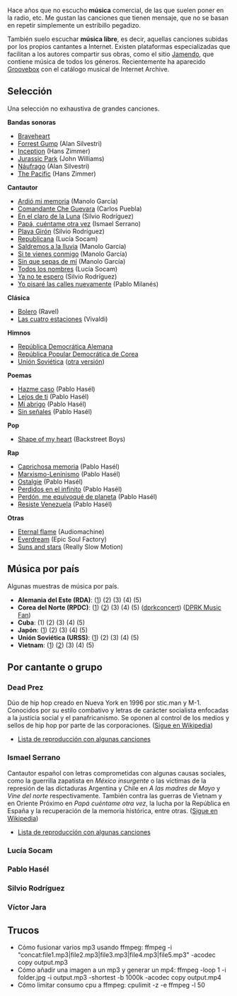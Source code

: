 {{header|1=Música}}

Hace años que no escucho '''música''' comercial, de las que suelen poner en la radio, etc. Me gustan las canciones que tienen mensaje, que no se basan en repetir simplemente un estribillo pegadizo.

También suelo escuchar '''música libre''', es decir, aquellas canciones subidas por los propios cantantes a Internet. Existen plataformas especializadas que facilitan a los autores compartir sus obras, como el sitio [https://www.jamendo.com Jamendo], que contiene música de todos los géneros. Recientemente ha aparecido [https://groovebox.org Groovebox] con el catálogo musical de Internet Archive.

== Selección ==

Una selección no exhaustiva de grandes canciones.

{{div col 3}}

'''Bandas sonoras'''

* [https://www.youtube.com/watch?v=JYMySrHL0Fo Braveheart]
* [https://www.youtube.com/watch?v=FcOt6mfjxeA Forrest Gump] (Alan Silvestri)
* [https://www.youtube.com/watch?v=RxabLA7UQ9k Inception] (Hans Zimmer)
* [https://www.youtube.com/watch?v=D8zlUUrFK-M Jurassic Park] (John Williams)
* [https://www.youtube.com/watch?v=fMoFmICrISE Náufrago] (Alan Silvestri)
* [https://www.youtube.com/watch?v=0P47yvI7SWM The Pacific] (Hans Zimmer)

'''Cantautor'''

* [https://www.youtube.com/watch?v=-xqySMMXKRM Ardió mi memoria] (Manolo García)
* [https://www.youtube.com/watch?v=-RYQQ518aEo Comandante Che Guevara] (Carlos Puebla)
* [https://www.youtube.com/watch?v=Ch7D1ePwFrQ En el claro de la Luna] (Silvio Rodríguez)
* [https://www.youtube.com/watch?v=gpOkURgetCU Papá, cuéntame otra vez] (Ismael Serrano)
* [https://www.youtube.com/watch?v=cQ_D_y8Jtyc Playa Girón] (Silvio Rodríguez)
* [https://www.youtube.com/watch?v=fH0ZtaV2or8 Republicana] (Lucía Socam)
* [https://www.youtube.com/watch?v=wyvjI9X67gQ Saldremos a la lluvia] (Manolo García)
* [https://www.youtube.com/watch?v=NLezigoDTNI Si te vienes conmigo] (Manolo García)
* [https://www.youtube.com/watch?v=uwt6UpTnSIc Sin que sepas de mí] (Manolo García)
* [https://www.youtube.com/watch?v=jx5kMnYUZDc Todos los nombres] (Lucía Socam)
* [https://www.youtube.com/watch?v=_3lAU3drCIY Ya no te espero] (Silvio Rodríguez)
* [https://www.youtube.com/watch?v=ZDO4I5aT0hg Yo pisaré las calles nuevamente] (Pablo Milanés)

'''Clásica'''

* [https://www.youtube.com/watch?v=Q4wb11w0ZHQ Bolero] (Ravel)
* [https://www.youtube.com/watch?v=GRxofEmo3HA Las cuatro estaciones] (Vivaldi)

'''Himnos'''

* [https://www.youtube.com/watch?v=WFUovewipxo República Democrática Alemana]
* [https://www.youtube.com/watch?v=CH3Vexu8tlU República Popular Democrática de Corea]
* [https://www.youtube.com/watch?v=OMxRX8zWlnQ Unión Soviética] ([https://www.youtube.com/watch?v=TFS316SzGFQ otra versión])

'''Poemas'''

* [https://www.youtube.com/watch?v=UtxqUeoTjOs Hazme caso] (Pablo Hasél)
* [https://www.youtube.com/watch?v=q5CVCKGTOyc Lejos de ti] (Pablo Hasél)
* [https://www.youtube.com/watch?v=vJ8ThxfAqG8 Mi abrigo] (Pablo Hasél)
* [https://www.youtube.com/watch?v=v7J4BcAYUYY Sin señales] (Pablo Hasél)

'''Pop'''

* [https://www.youtube.com/watch?v=OT5msu-dap8 Shape of my heart] (Backstreet Boys)

'''Rap'''

* [https://www.youtube.com/watch?v=Y743l4hCyd0 Caprichosa memoria] (Pablo Hasél)
* [https://www.youtube.com/watch?v=eakiePMbIBU Marxismo-Leninismo] (Pablo Hasél)
* [https://www.youtube.com/watch?v=Fx2_JXVY0dU Ostalgie] (Pablo Hasél)
* [https://www.youtube.com/watch?v=9rJykHwCRw4 Perdidos en el infinito] (Pablo Hasél)
* [https://www.youtube.com/watch?v=tW40lQ51LH8 Perdón, me equivoqué de planeta] (Pablo Hasél)
* [https://www.youtube.com/watch?v=8727zorgS5M Resiste Venezuela] (Pablo Hasél)

'''Otras'''

* [https://www.youtube.com/watch?v=QMKHFZEY2VU Eternal flame] (Audiomachine)
* [https://www.youtube.com/watch?v=RCMXO9sBIcU Everdream] (Epic Soul Factory)
* [https://www.youtube.com/watch?v=3Kf-FlECN7M Suns and stars] (Really Slow Motion)

{{div col end}}

== Música por país ==

Algunas muestras de música por país.
{{youtube|id=RrZkd4k_QPQ|align=right}}

* '''Alemania del Este (RDA)''': ([https://www.youtube.com/watch?v=22L5FCNPkrA 1]) (2) (3) (4) (5)
* '''Corea del Norte (RPDC)''': ([https://www.youtube.com/watch?v=RrZkd4k_QPQ 1]) ([https://www.youtube.com/watch?v=zq54msMu3Sc 2]) (3) (4) (5) ([https://www.youtube.com/channel/UChp0f0Tm7s3mFhYPg0Gh-sw dprkconcert]) ([https://www.youtube.com/user/201201051658 DPRK Music Fan])
* '''Cuba''': (1) (2) (3) (4) (5)
* '''Japón''': ([https://www.youtube.com/watch?v=-xu24sPbVR0 1]) (2) (3) (4) (5)
* '''Unión Soviética (URSS)''': ([https://www.youtube.com/watch?v=_L1Eh5iJBS4 1]) (2) (3) (4) (5)
* '''Vietnam''': ([https://www.youtube.com/watch?v=By3tadgWESM 1]) ([https://www.youtube.com/watch?v=jPWGGJEQT8Y 2]) (3) (4) (5)

<!--

Música revolucionaria de Vietnam del Norte https://en.wikipedia.org/wiki/Nh%E1%BA%A1c_%C4%91%E1%BB%8F

-->

{{clear}}

== Por cantante o grupo ==

=== Dead Prez ===
{{youtube|id=NWSs77u4_I0|align=right}}

Dúo de hip hop creado en Nueva York en 1996 por stic.man y M-1. Conocidos por su estilo combativo y letras de carácter socialista enfocadas a la justicia social y el panafricanismo. Se oponen al control de los medios y sellos de hip hop por parte de las corporaciones. ([https://es.wikipedia.org/wiki/Dead_prez Sigue en Wikipedia])

* [https://www.youtube.com/playlist?list=PLSNLaAwR6E8xQFzXM3EgjLxoi54FmHema Lista de reproducción con algunas canciones]

=== Ismael Serrano ===

Cantautor español con letras comprometidas con algunas causas sociales, como la guerrilla zapatista en ''México insurgente'' o las víctimas de la represión de las dictaduras Argentina y Chile en ''A las madres de Mayo'' y ''Vine del norte'' respectivamente. También contra las guerras de Vietnam y en Oriente Próximo en ''Papá cuéntame otra vez'', la lucha por la República en España y la recuperación de la memoria histórica, entre otras. ([https://es.wikipedia.org/wiki/Ismael_Serrano Sigue en Wikipedia])</p>

* [https://www.youtube.com/playlist?list=PLSNLaAwR6E8xOTQm4zjEyg2g7wr4V1hSS Lista de reproducción con algunas canciones]

=== Lucía Socam ===

{{expandir}}

=== Pablo Hasél ===

{{expandir}}

=== Silvio Rodríguez ===

{{expandir}}

=== Víctor Jara ===

{{expandir}}

== Trucos ==

* Cómo fusionar varios mp3 usando ffmpeg: ffmpeg -i "concat:file1.mp3|file2.mp3|file3.mp3|file4.mp3|file5.mp3" -acodec copy output.mp3
* Cómo añadir una imagen a un mp3 y generar un mp4: ffmpeg -loop 1 -i folder.jpg -i output.mp3 -shortest -b 1000k -acodec copy output.mp4
* Cómo limitar consumo cpu a ffmpeg: cpulimit -z -e ffmpeg -l 50

{{footer}}

